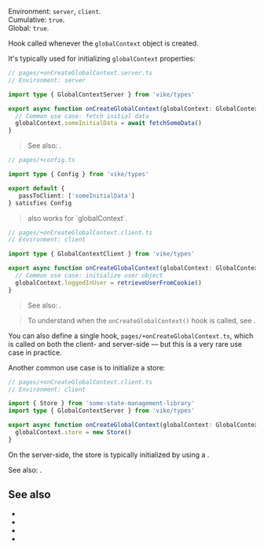 
Environment: `server`, `client`.  
Cumulative: `true`.  
Global: `true`.  

Hook called whenever the <Link href="/globalContext">`globalContext` object</Link> is created.

It's typically used for initializing `globalContext` properties:

```ts
// pages/+onCreateGlobalContext.server.ts
// Environment: server

import type { GlobalContextServer } from 'vike/types'

export async function onCreateGlobalContext(globalContext: GlobalContextServer) {
  // Common use case: fetch initial data
  globalContext.someInitialData = await fetchSomeData()
}
```

> See also: <Link href="/file-env" />.

```ts
// pages/+config.ts

import type { Config } from 'vike/types'

export default {
   passToClient: ['someInitialData']
} satisfies Config
```

> <Link href="/passToClient" noBreadcrumb /> also works for `globalContext`.

```ts
// pages/+onCreateGlobalContext.client.ts
// Environment: client

import type { GlobalContextClient } from 'vike/types'

export async function onCreateGlobalContext(globalContext: GlobalContextClient) {
  // Common use case: initialize user object
  globalContext.loggedInUser = retrieveUserFromCookie()
}
```
> See also: <Link href="/auth#ssg" doNotInferSectionTitle />.

> To understand when the `onCreateGlobalContext()` hook is called, see <Link href="/globalContext#lifecycle" />.

You can also define a single hook, `pages/+onCreateGlobalContext.ts`, which is called on both the client- and server-side — but this is a very rare use case in practice.

Another common use case is to initialize a <Link href="/store">store</Link>:

```ts
// pages/+onCreateGlobalContext.client.ts
// Environment: client

import { Store } from 'some-state-management-library'
import type { GlobalContextServer } from 'vike/types'

export async function onCreateGlobalContext(globalContext: GlobalContextServer) {
  globalContext.store = new Store()
}
```

On the server-side, the store is typically initialized by using a <Link href="/onCreatePageContext" noBreadcrumb />.

See also: <Link href="/store#ssr" doNotInferSectionTitle />.

## See also

- <Link href="/globalContext" />
- <Link href="/getGlobalContext" />
- <Link href="/onCreatePageContext" />
- <Link href="/hooks" />
